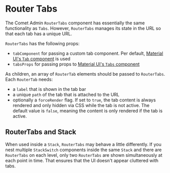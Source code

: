 
<Meta title="Docs/Components/Tabs/Router Tabs" />

# Router Tabs

The Comet Admin `RouterTabs` component has essentially the same functionality as `Tabs`.
However, `RouterTabs` manages its state in the URL so that each tab has a unique URL.

`RouterTabs` has the following props:

-   `tabComponent` for passing a custom tab component. Per default, [Material UI's `Tab` component](https://v4.mui.com/api/tab/) is used
-   `tabsProps` for passing props to [Material UI's `Tabs` component](https://v4.mui.com/api/tabs/)

As children, an array of `RouterTab` elements should be passed to `RouterTabs`.
Each `RouterTab` needs:

-   a `label` that is shown in the tab bar
-   a unique `path` of the tab that is attached to the URL
-   optionally a `forceRender` flag.
    If set to `true`, the tab content is always rendered and only hidden via CSS while the tab is not active.
    The default value is `false`, meaning the content is only rendered if the tab is active.

<Canvas>
    <Story id="stories-components-tabs-routertabs--routertabs" />
</Canvas>

## RouterTabs and Stack

When used inside a `Stack`, `RouterTabs` may behave a little differently.
If you nest multiple `StackSwitch` components inside the same `Stack` and there are `RouterTabs` on each level,
only two `RouterTabs` are shown simultaneously at each point in time.
That ensures that the UI doesn't appear cluttered with tabs.

<Canvas>
    <Story id="stories-components-tabs-nested-stackswitch-with-routertabs--nested-stackswitch-with-routertabs" />
</Canvas>
